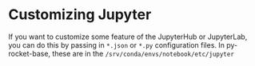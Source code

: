 # Customizing Jupyter

If you want to customize some feature of the JupyterHub or JupyterLab, you can do this by passing in `*.json` or `*.py` configuration files. 
In py-rocket-base, these are in the `/srv/conda/envs/notebook/etc/jupyter`


